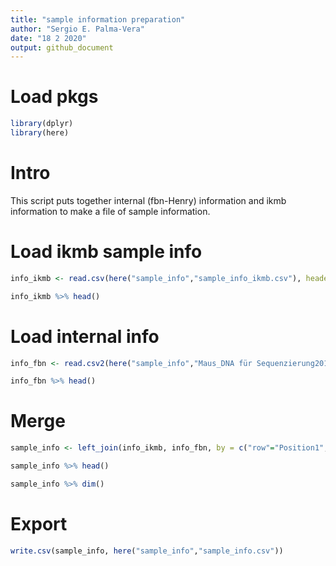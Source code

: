 ```yaml
---
title: "sample information preparation"
author: "Sergio E. Palma-Vera"
date: "18 2 2020"
output: github_document
---
```


# Load pkgs
```r
library(dplyr)
library(here)
```

# Intro 
This script puts together internal (fbn-Henry) information and ikmb information to make a file of sample information.

# Load ikmb sample info
```r
info_ikmb <- read.csv(here("sample_info","sample_info_ikmb.csv"), header = T, stringsAsFactors = F)

info_ikmb %>% head()
```

# Load internal info
```r
info_fbn <- read.csv2(here("sample_info","Maus_DNA für Sequenzierung20182019.csv"), header = T, stringsAsFactors = F)

info_fbn %>% head()
```

# Merge
```r
sample_info <- left_join(info_ikmb, info_fbn, by = c("row"="Position1", "col"="Position2"))

sample_info %>% head()

sample_info %>% dim()
```

# Export
```r
write.csv(sample_info, here("sample_info","sample_info.csv"))
```

